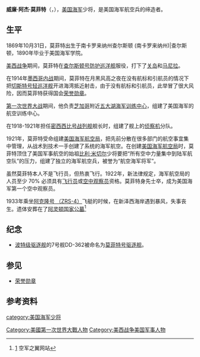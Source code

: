 {{Infobox military person
|name=威廉·阿杰·莫菲特（英文：William Adger Moffett）
|birth_date= {{Birth date|1869|10|31}}
|death_date= {{Death date and age|1933|4|4|1869|10|31}}
|birth_place=[[查尔斯顿_(南卡罗来纳州)|查尔斯顿]],[[南卡罗来纳州|南卡罗来纳州]]
|death_place=[[阿克隆号_（ZRS-4）|阿克隆号 （ZRS-4）]]飞艇飞行途中， [[新泽西州|新泽西州]]外海。
|placeofburial= [[阿灵顿国家公墓|阿灵顿国家公墓]]
|placeofburial_label= Place of burial
|image=William Adger Moffett.jpg
|caption=Rear admiral William A. Moffett
|nickname=
|allegiance={{flag|美国}}
|branch=[[File:Seal_of_the_United_States_Department_of_the_Navy.svg|25px]] [[美国海军|美国海军]]
|serviceyears=1890 – 1933
|rank=[[File:US-O8_insignia.svg|15px]] [[海军少将_（美国）|海军少将 （美国）]]
|commands=[[切斯特号轻巡洋舰_(CL-1)|切斯特号轻巡洋舰]]<br/>[[五大湖海军基地|五大湖海军训练中心]]<br/>[[密西西比号战列舰_(BB-41)|密西西比号战列舰]]<br/>[[美国航空局|美国航空局]]
|unit=
|battles=[[美西战争|美西战争]]<br/>*[[占领关岛|占领关岛]]<br/>*[[马尼拉战役_(1898年)|马尼拉战役]]<br/>[[墨西哥革命|墨西哥革命]]<br/>*[[美国占领韦拉克鲁斯|韦拉克鲁斯战役]]<br/>[[第一次世界大战|第一次世界大战]]
|awards=[[荣誉勋章|荣誉勋章]]<br/>[[海军杰出服役勋章|海军杰出服役勋章]]
|laterwork=
}}
'''威廉·阿杰·莫菲特'''（'''{{lang-en|William Adger Moffett}}'''，{{bd|1869年|10月31日|1933年|4月4日}}），[[美国海军|美国海军]]少将，是美国海军航空兵的缔造者。

==生平==
1869年10月31日，莫菲特出生于南卡罗来纳州查尔斯顿 (南卡罗来纳州)|查尔斯顿，1890年毕业于美国海军学院。

[[美西战争|美西战争]]期间，莫菲特在[[查尔斯顿号防护巡洋舰_(C-2)|查尔斯顿号防护巡洋舰]]服役，打下了[[关岛|关岛]]和[[马尼拉|马尼拉]]。

在1914年[[墨西哥内战|墨西哥内战]]期间，莫菲特在月黑风高之夜在没有航标和引航员的情况下把[[切斯特号轻巡洋舰_(CL-1)|切斯特号轻巡洋舰]]开进海湾抵近射击，由于没有航标和引航员，此举冒了很大风险，因而莫菲特获得国会[[荣誉勋章|荣誉勋章]]。

[[第一次世界大战|第一次世界大战]]期间，他负责[[芝加哥|芝加哥]]附近[[五大湖海军基地|五大湖海军训练中心]]，组建了美国海军的航空训练中心。

在1918-1921年担任[[密西西比号战列舰_(BB-41)|密西西比号战列舰]]舰长时，组建了舰上的[[侦察机|侦察机]]分队。

1921年，莫菲特受命组建[[美国海军航空局|美国海军航空局]]，把先前分散在很多部门的航空事宜集中管理，从战术到技术一手创建了系统的海军航空。在创建[[美国海军航空局|美国海军航空局]]时，莫菲特顶住了美国军事航空的始祖[[比利·米切尔|比利·米切尔]]少将要把“所有空中力量集中到陆军航空队”的压力，组建了独立的海军航空兵，被誉为“航空海军将军”。

虽然莫菲特本人不是飞行员，但热衷飞行。1922年，新法律规定，海军航空局的人员至少 70% 必须具有[[飞行员|飞行员]]或[[空中观察员|空中观察员]]资格。莫菲特身先士卒，成为美国海军第一个空中观察员。

1933年乘坐[[阿克隆号_（ZRS-4）|阿克隆号 （ZRS-4）]]飞艇的时候，在新泽西海岸遇到暴风，失事丧生。遗体安葬在了[[阿灵顿国家公墓|阿灵顿国家公墓]]<ref>[http://www.afwing.com/intro/usnavy_history/usnavy_history-1.htm] {{Wayback|url=http://www.afwing.com/intro/usnavy_history/usnavy_history-1.htm |date=20151230140517 }}空军之翼网站</ref>

==纪念==
*[[波特级驱逐舰|波特级驱逐舰]]的7号舰DD-362被命名为[[莫菲特号驱逐舰_(DD-362)|莫菲特号驱逐舰]]。

==参见==
*[[荣誉勋章|荣誉勋章]]

==参考资料==
{{reflist}}

{{Authority control}}
{{DEFAULTSORT:Moffett，William }}
[[category:美国海军少将|category:美国海军少将]]
[[Category:美國第一次世界大戰人物|Category:美國第一次世界大戰人物]]
[[Category:美西战争美国军事人物|Category:美西战争美国军事人物]]